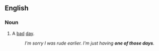 ==English==
===Noun===
{{infl|en|noun|head=[[one]] [[of]] [[those]] [[days]]}}

# {{idiomatic}} A [[bad]] [[day]].
#: ''I'm sorry I was rude earlier. I'm just having '''one of those days'''.''